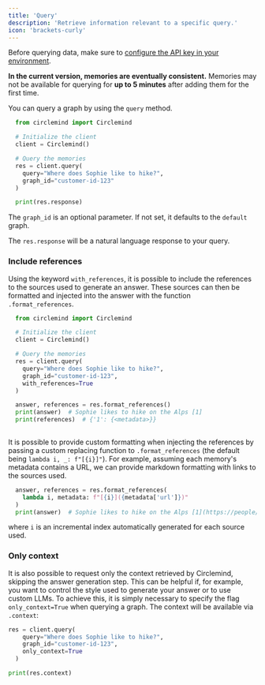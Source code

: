 ```yaml
---
title: 'Query'
description: 'Retrieve information relevant to a specific query.'
icon: 'brackets-curly'
---
```


Before querying data, make sure to [configure the API key in your environment](/sdk/getting-started#getting-started).

**In the current version, memories are eventually consistent.** 
Memories may not be available for querying for **up to 5 minutes** after adding them for the first time.

You can query a graph by using the `query` method.

```python
  from circlemind import Circlemind

  # Initialize the client
  client = Circlemind()

  # Query the memories
  res = client.query(
    query="Where does Sophie like to hike?",
    graph_id="customer-id-123"
  )

  print(res.response)
```

The `graph_id` is an optional parameter. If not set, it defaults to the `default` graph.

The `res.response` will be a natural language response to your query.

### Include references
Using the keyword `with_references`, it is possible to include the references to the sources used to generate an answer.
These sources can then be formatted and injected into the answer with the function `.format_references`.

```python
  from circlemind import Circlemind

  # Initialize the client
  client = Circlemind()

  # Query the memories
  res = client.query(
    query="Where does Sophie like to hike?",
    graph_id="customer-id-123",
    with_references=True
  )

  answer, references = res.format_references()
  print(answer)  # Sophie likes to hike on the Alps [1]
  print(references)  # {'1': {<metadata>}}
  
```

It is possible to provide custom formatting when injecting the references by passing a custom replacing function to `.format_references` (the default being `lambda i, _: f"[{i}]"`).
For example, assuming each memory's metadata contains a URL, we can provide markdown formatting with links to the sources used.

```python
  answer, references = res.format_references(
    lambda i, metadata: f"[{i}]({metadata['url']})"
  )
  print(answer)  # Sophie likes to hike on the Alps [1](https://people/profiles/sophie/preferences)
```

where `i` is an incremental index automatically generated for each source used.

### Only context
It is also possible to request only the context retrieved by Circlemind, skipping the answer generation step.
This can be helpful if, for example, you want to control the style used to generate your answer or to use custom LLMs.
To achieve this, it is simply necessary to specify the flag `only_context=True` when querying a graph.
The context will be available via `.context`:

```python
res = client.query(
    query="Where does Sophie like to hike?",
    graph_id="customer-id-123",
    only_context=True
  )

print(res.context)
```